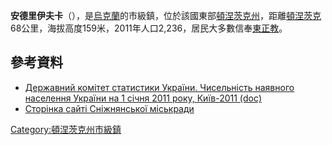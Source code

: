 {{No footnotes|time=2015-09-16T13:17:46+00:00}}
{{coord|48|7|13|N|38|41|51|E|scale:100000|display=title}}

'''安德里伊夫卡'''（{{lang-uk|Андріївка}}），是[[烏克蘭|烏克蘭]]的市級鎮，位於該國東部[[頓涅茨克州|頓涅茨克州]]，距離[[頓涅茨克|頓涅茨克]]68公里，海拔高度159米，2011年人口2,236，居民大多數信奉[[東正教|東正教]]。

==參考資料==
*[https://web.archive.org/web/20121010205321/http://stat6.stat.lviv.ua/PXWEB2007/ukr/publ/2011/chnas.zip Державний комітет статистики України. Чисельність наявного населення України на 1 січня 2011 року, Київ-2011 (doc)]
* [https://web.archive.org/web/20120617103005/http://snezhnoe-rada.gov.ua/poselkov_e_sovety/andr_vska_seliwna_rada/ Сторінка сайті Сніжнянської міськради]

{{DEFAULTSORT:Андріївка}}
[[Category:頓涅茨克州市級鎮|Category:頓涅茨克州市級鎮]]


{{Donetsk-geo-stub}}
